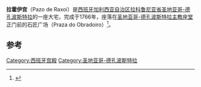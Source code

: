 {{Infobox Historic building|name=拉霍伊宫|image=Ayuntamiento de Santiago de Compostela edited.jpg|native_name=Pazo de Raxoi|native_name_lang=gl|image_size=350px|location={{SPA}}[[加利西亚自治区|加利西亚自治区]][[拉科鲁尼亚省|拉科鲁尼亚省]][[圣地亚哥-德孔波斯特拉|圣地亚哥-德孔波斯特拉]]|caption=拉霍伊宫|architect=Carlos Lemaur|completion_date=1766|architectural_style=[[新古典主義|新古典主義]]}}

'''拉霍伊宫'''（Pazo de Raxoi）是[[西班牙|西班牙]][[加利西亚自治区|加利西亚自治区]][[拉科鲁尼亚省|拉科鲁尼亚省]][[圣地亚哥-德孔波斯特拉|圣地亚哥-德孔波斯特拉]]的一座大宅，完成于1766年，座落在[[圣地亚哥-德孔波斯特拉主教座堂|圣地亚哥-德孔波斯特拉主教座堂]]正门前的石匠广场（Praza do Obradoiro）<ref>{{cite web|url=http://www.galiciaguide.com/Palacio-de-Rajoy.html|title=Palacio de Rajoy|publisher=Galicia Guide|accessdate=2012-01-03|archive-date=2021-01-20|archive-url=https://web.archive.org/web/20210120062037/http://www.galiciaguide.com/Palacio-de-Rajoy.html|dead-url=no}}</ref>。
 
== 参考 ==
{{reflist}}
{{Commonscat|Palace of Raxoi}}
{{coord|42|52|50|N|8|32|46|W|source:kolossus-glwiki|display=title}}

[[Category:西班牙宫殿|Category:西班牙宫殿]]
[[Category:圣地亚哥-德孔波斯特拉|Category:圣地亚哥-德孔波斯特拉]]